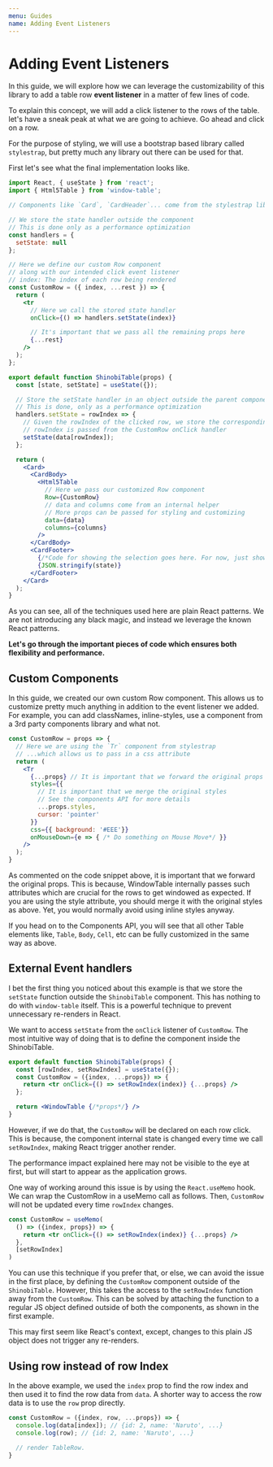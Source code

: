 ```yaml
---
menu: Guides
name: Adding Event Listeners
---
```



# Adding Event Listeners

In this guide, we will explore how we can leverage the
customizability of this library to add a table row **event listener**
in a matter of few lines of code.

To explain this concept, we will add a click listener to the
rows of the table. let's have a
sneak peak at what we are going to achieve.
Go ahead and click on a row.

<RowEventListener />

For the purpose of styling, we will use a bootstrap based
library called `stylestrap`, but pretty much any library
out there can be used for that.

First let's see what the final implementation looks like.

```jsx harmony
import React, { useState } from 'react';
import { Html5Table } from 'window-table';

// Components like `Card`, `CardHeader`... come from the stylestrap library

// We store the state handler outside the component
// This is done only as a performance optimization
const handlers = {
  setState: null
};

// Here we define our custom Row component
// along with our intended click event listener
// index: The index of each row being rendered
const CustomRow = ({ index, ...rest }) => {
  return (
    <tr
      // Here we call the stored state handler
      onClick={() => handlers.setState(index)}

      // It's important that we pass all the remaining props here
      {...rest}
    />
  );
};

export default function ShinobiTable(props) {
  const [state, setState] = useState({});

  // Store the setState handler in an object outside the parent component
  // This is done, only as a performance optimization
  handlers.setState = rowIndex => {
    // Given the rowIndex of the clicked row, we store the corresponding data in the state
    // rowIndex is passed from the CustomRow onClick handler
    setState(data[rowIndex]);
  };

  return (
    <Card>
      <CardBody>
        <Html5Table
          // Here we pass our customized Row component
          Row={CustomRow}
          // data and columns come from an internal helper
          // More props can be passed for styling and customizing
          data={data}
          columns={columns}
        />
      </CardBody>
      <CardFooter>
        {/*Code for showing the selection goes here. For now, just show the stringified data*/}
        {JSON.stringify(state)}
      </CardFooter>
    </Card>
  );
}
```

As you can see, all of the techniques used here are plain
React patterns. We are not introducing any black magic, and instead
we leverage the known React patterns.

**Let's go through the important pieces of code which ensures
both flexibility and performance.**

## Custom Components
In this guide, we created our own custom Row component. This allows
us to customize pretty much anything in addition to the event
listener we added. For example, you can add classNames, inline-styles,
use a component from a 3rd party components library and what not.

```jsx harmony
const CustomRow = props => {
  // Here we are using the `Tr` component from stylestrap
  // ...which allows us to pass in a css attribute
  return (
    <Tr
      {...props} // It is important that we forward the original props
      styles={{
        // It is important that we merge the original styles
        // See the components API for more details
        ...props.styles,
        cursor: 'pointer'
      }}
      css={{ background: '#EEE'}}
      onMouseDown={e => { /* Do something on Mouse Move*/ }}
    />
  );
}
```
As commented on the code snippet above, it is important that
we forward the original props. This is because, WindowTable internally
passes such attributes which are crucial for the rows to
get windowed as expected. If you are using the style attribute,
you should merge it with the original styles as above.
Yet, you would normally avoid using inline styles anyway.

If you head on to the Components API, you will see that all
other Table elements like, `Table`, `Body`, `Cell`, etc can be
fully customized in the same way as above.

## External Event handlers
I bet the first thing you noticed about this example is that
we store the `setState` function outside the `ShinobiTable`
component. This has nothing to do with `window-table` itself.
This is a powerful technique to prevent unnecessary re-renders in React.

We want to access `setState` from the `onClick` listener
of `CustomRow`. The most intuitive way of doing that is to
define the component inside the ShinobiTable.

```jsx harmony
export default function ShinobiTable(props) {
  const [rowIndex, setRowIndex] = useState({});
  const CustomRow = ({index, ...props}) => {
    return <tr onClick={() => setRowIndex(index)} {...props} />
  };

  return <WindowTable {/*props*/} />
}
```

However, if we do that, the `CustomRow` will be declared
on each row click. This is because, the component internal
state is changed every time we call `setRowIndex`, making
React trigger another render.

The performance impact explained here may not be
visible to the eye at first, but will start to appear as the
application grows.

One way of working around this issue is by using the `React.useMemo`
hook. We can wrap the CustomRow in a useMemo call as follows.
Then, `CustomRow` will not be updated every time `rowIndex` changes.

```jsx harmony
const CustomRow = useMemo(
  () => ({index, props}) => {
    return <tr onClick={() => setRowIndex(index)} {...props} />
  },
  [setRowIndex]
)
```

You can use this technique if you prefer that, or else,
we can avoid the issue in the first place, by defining the
`CustomRow` component outside of the `ShinobiTable`.
However, this takes the access to the `setRowIndex` function
away from the `CustomRow`. This can be solved by attaching the
function to a regular JS object defined outside of both the
components, as shown in the first example.

This may first seem like React's context, except, changes to
this plain JS object does not trigger any re-renders.

## Using row instead of row Index
In the above example, we used the `index` prop to find the row index
and then used it to find the row data from `data`. A shorter way to
access the row data is to use the `row` prop directly.

```jsx harmony
const CustomRow = ({index, row, ...props}) => {
  console.log(data[index]); // {id: 2, name: 'Naruto', ...}
  console.log(row); // {id: 2, name: 'Naruto', ...}

  // render TableRow.
}
```
